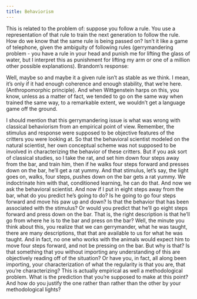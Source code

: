 ```yaml
---
title: Behaviorism
---
```



This is related to the problem of: suppose you follow a rule. You use a
representation of that rule to train the next generation to follow the rule.
How do we know that the same rule is being passed on? Isn't it like a game of
telephone, given the ambiguity of following rules (gerrymandering problem - you
have a rule in your head and punish me for lifting the glass of water, but I
interpret this as punishment for lifting my arm or one of a million other
possible explanations). Brandom's response:

Well, maybe so and maybe it a given rule isn't as stable as we think. I mean,
it's only if it had enough coherence and enough stability, that we're here.
(Anthropomorphic principle). And when Wittgenstein harps on this, you know, unless
as a matter of fact, we tended to go on the same way when trained the same way,
to a remarkable extent, we wouldn't get a language game off the ground.

I should mention that this gerrymandering issue is what was wrong with classical behaviorism from an empirical point of
view. \footnote{What was wrong with
classical behaviorism, from a \emph{conceptual} point of view, is we can see it with
the wisdom of hindsight is just a larval stage on the way to functionalism. As
all of the considerations that lead people to think have direct stimulus
response connections, are satisfied still, if you allow intervening states. It's still an empirical undertaking, and so on. But there's a
lot more formal power, you can get Turing machines, if you can get functional
states, so you can get a lot farther. That's why
nobody should be a classical behaviorist anymore: be a functionalist, you get
all the advantages, and a lot more expressive power.} Remember, the stimulus and response were supposed to be
objective features of the critters you were looking at. So that the behavioral
scientist modeled on the natural scientist, her own conceptual scheme was not
supposed to be involved in characterizing the behavior of these critters. But
if you ask sort of classical studies, so I take the rat, and set him down four
steps away from the bar, and train him, then if he walks four steps forward and
presses down on the bar, he'll get a rat yummy. And that stimulus, let's say,
the light goes on, walks, four steps, pushes down on the bar gets a rat yummy.
We indoctrinate him with that, conditioned learning, he can do that. And now
we ask the behavioral scientist. And now if I put in eight steps away from
the bar, what do you predict he's going to do? Is he going to go four steps
forward and move his paw up and down? Is that the behavior that has been
associated with the stimulus? Or would you predict that he'll go eight steps
forward and press down on the bar. That is, the right description is that he'll
go from where he is to the bar and press on the bar? Well, the minute you think
about this, you realize that we can gerrymander, what he was taught,
there are many descriptions, that that are available to us for what he was
taught. And in fact, no one who works with the animals would expect him to
move four steps forward, and not be pressing on the bar. But why
is that? Is that something that you without importing any understanding of
this are objectively reading off of the situation? Or have you, in fact, all
along been importing, your characterization of what the regularity
is that you are, that you're characterizing? This is actually empirical as well a methodological
problem. What is the prediction that you're supposed to make at this point?
And how do you justify the one rather than rather than the other by your
methodological lights?
